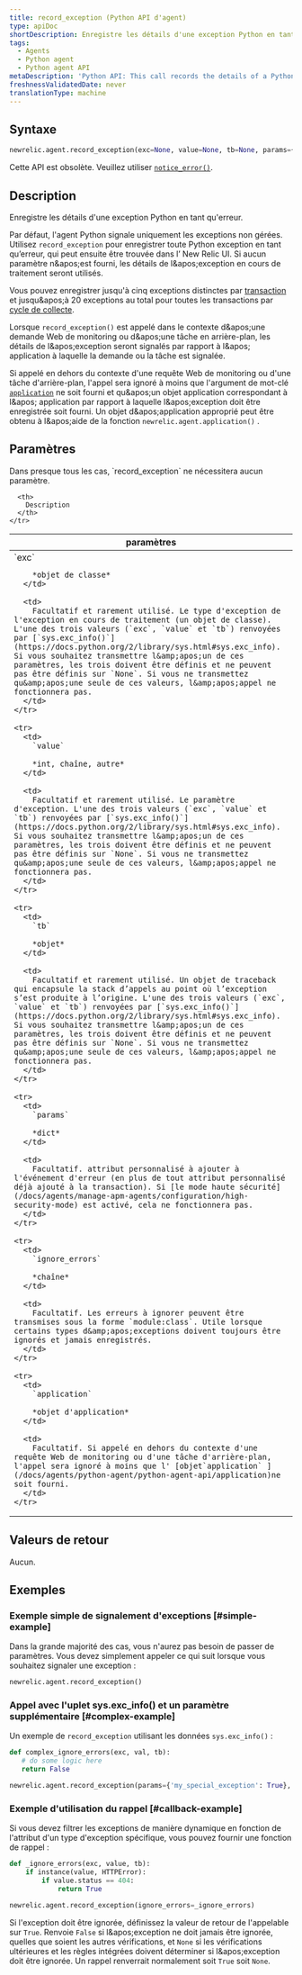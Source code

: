 ```yaml
---
title: record_exception (Python API d'agent)
type: apiDoc
shortDescription: Enregistre les détails d'une exception Python en tant qu'erreur.
tags:
  - Agents
  - Python agent
  - Python agent API
metaDescription: 'Python API: This call records the details of a Python exception as an error.'
freshnessValidatedDate: never
translationType: machine
---
```


## Syntaxe

```py
newrelic.agent.record_exception(exc=None, value=None, tb=None, params={}, ignore_errors=[], application=None)
```

Cette API est obsolète. Veuillez utiliser [`notice_error()`](/docs/agents/python-agent/python-agent-api/notice_error).

## Description

Enregistre les détails d'une exception Python en tant qu'erreur.

Par défaut, l'agent Python signale uniquement les exceptions non gérées. Utilisez `record_exception` pour enregistrer toute Python exception en tant qu’erreur, qui peut ensuite être trouvée dans l’ New Relic UI. Si aucun paramètre n&amp;apos;est fourni, les détails de l&amp;apos;exception en cours de traitement seront utilisés.

Vous pouvez enregistrer jusqu'à cinq exceptions distinctes par [transaction](/docs/accounts-partnerships/education/getting-started-new-relic/glossary#transaction) et jusqu&amp;apos;à 20 exceptions au total pour toutes les transactions par [cycle de collecte](/docs/apm/new-relic-apm/getting-started/glossary#harvest-cycle).

Lorsque `record_exception()` est appelé dans le contexte d&amp;apos;une demande Web de monitoring ou d&amp;apos;une tâche en arrière-plan, les détails de l&amp;apos;exception seront signalés par rapport à l&amp;apos; application à laquelle la demande ou la tâche est signalée.

Si appelé en dehors du contexte d'une requête Web de monitoring ou d'une tâche d'arrière-plan, l'appel sera ignoré à moins que l'argument de mot-clé [`application`](/docs/agents/python-agent/python-agent-api/application) ne soit fourni et qu&amp;apos;un objet application correspondant à l&amp;apos; application par rapport à laquelle l&amp;apos;exception doit être enregistrée soit fourni. Un objet d&amp;apos;application approprié peut être obtenu à l&amp;apos;aide de la fonction `newrelic.agent.application()` .

## Paramètres

<Callout variant="tip">
  Dans presque tous les cas, `record_exception` ne nécessitera aucun paramètre.
</Callout>

<table>
  <thead>
    <tr>
      <th width="25%">
        paramètres
      </th>

      <th>
        Description
      </th>
    </tr>
  </thead>

  <tbody>
    <tr>
      <td>
        `exc`

        *objet de classe*
      </td>

      <td>
        Facultatif et rarement utilisé. Le type d'exception de l'exception en cours de traitement (un objet de classe). L'une des trois valeurs (`exc`, `value` et `tb`) renvoyées par [`sys.exc_info()`](https://docs.python.org/2/library/sys.html#sys.exc_info). Si vous souhaitez transmettre l&amp;apos;un de ces paramètres, les trois doivent être définis et ne peuvent pas être définis sur `None`. Si vous ne transmettez qu&amp;apos;une seule de ces valeurs, l&amp;apos;appel ne fonctionnera pas.
      </td>
    </tr>

    <tr>
      <td>
        `value`

        *int, chaîne, autre*
      </td>

      <td>
        Facultatif et rarement utilisé. Le paramètre d'exception. L'une des trois valeurs (`exc`, `value` et `tb`) renvoyées par [`sys.exc_info()`](https://docs.python.org/2/library/sys.html#sys.exc_info). Si vous souhaitez transmettre l&amp;apos;un de ces paramètres, les trois doivent être définis et ne peuvent pas être définis sur `None`. Si vous ne transmettez qu&amp;apos;une seule de ces valeurs, l&amp;apos;appel ne fonctionnera pas.
      </td>
    </tr>

    <tr>
      <td>
        `tb`

        *objet*
      </td>

      <td>
        Facultatif et rarement utilisé. Un objet de traceback qui encapsule la stack d’appels au point où l’exception s’est produite à l’origine. L'une des trois valeurs (`exc`, `value` et `tb`) renvoyées par [`sys.exc_info()`](https://docs.python.org/2/library/sys.html#sys.exc_info). Si vous souhaitez transmettre l&amp;apos;un de ces paramètres, les trois doivent être définis et ne peuvent pas être définis sur `None`. Si vous ne transmettez qu&amp;apos;une seule de ces valeurs, l&amp;apos;appel ne fonctionnera pas.
      </td>
    </tr>

    <tr>
      <td>
        `params`

        *dict*
      </td>

      <td>
        Facultatif. attribut personnalisé à ajouter à l'événement d'erreur (en plus de tout attribut personnalisé déjà ajouté à la transaction). Si [le mode haute sécurité](/docs/agents/manage-apm-agents/configuration/high-security-mode) est activé, cela ne fonctionnera pas.
      </td>
    </tr>

    <tr>
      <td>
        `ignore_errors`

        *chaîne*
      </td>

      <td>
        Facultatif. Les erreurs à ignorer peuvent être transmises sous la forme `module:class`. Utile lorsque certains types d&amp;apos;exceptions doivent toujours être ignorés et jamais enregistrés.
      </td>
    </tr>

    <tr>
      <td>
        `application`

        *objet d'application*
      </td>

      <td>
        Facultatif. Si appelé en dehors du contexte d'une requête Web de monitoring ou d'une tâche d'arrière-plan, l'appel sera ignoré à moins que l' [objet`application` ](/docs/agents/python-agent/python-agent-api/application)ne soit fourni.
      </td>
    </tr>
  </tbody>
</table>

## Valeurs de retour

Aucun.

## Exemples

### Exemple simple de signalement d'exceptions [#simple-example]

Dans la grande majorité des cas, vous n'aurez pas besoin de passer de paramètres. Vous devez simplement appeler ce qui suit lorsque vous souhaitez signaler une exception :

```py
newrelic.agent.record_exception()
```

### Appel avec l'uplet sys.exc\_info() et un paramètre supplémentaire [#complex-example]

Un exemple de `record_exception` utilisant les données `sys.exc_info()` :

```py
def complex_ignore_errors(exc, val, tb):
   # do some logic here
   return False

newrelic.agent.record_exception(params={'my_special_exception': True}, ignore_errors=complex_ignore_errors)
```

### Exemple d'utilisation du rappel [#callback-example]

Si vous devez filtrer les exceptions de manière dynamique en fonction de l'attribut d'un type d'exception spécifique, vous pouvez fournir une fonction de rappel :

```py
def _ignore_errors(exc, value, tb): 
    if instance(value, HTTPError): 
        if value.status == 404: 
            return True

newrelic.agent.record_exception(ignore_errors=_ignore_errors)
```

Si l'exception doit être ignorée, définissez la valeur de retour de l'appelable sur `True`. Renvoie `False` si l&amp;apos;exception ne doit jamais être ignorée, quelles que soient les autres vérifications, et `None` si les vérifications ultérieures et les règles intégrées doivent déterminer si l&amp;apos;exception doit être ignorée. Un rappel renverrait normalement soit `True` soit `None`.